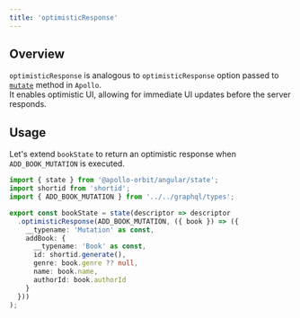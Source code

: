 ```yaml
---
title: 'optimisticResponse'
---
```



## Overview
`optimisticResponse` is analogous to <Link to="https://www.apollographql.com/docs/react/data/mutations#options">`optimisticResponse`</Link> option passed to [`mutate`](../../fetching/mutations/mutate) method in `Apollo`.  
It enables <Link to="https://www.apollographql.com/docs/react/performance/optimistic-ui">optimistic UI</Link>, allowing for immediate UI updates before the server responds.

## Usage
Let's extend `bookState` to return an optimistic response when `ADD_BOOK_MUTATION` is executed.

```typescript title="library/states/book.state.ts"
import { state } from '@apollo-orbit/angular/state';
import shortid from 'shortid';
import { ADD_BOOK_MUTATION } from '../../graphql/types';

export const bookState = state(descriptor => descriptor
  .optimisticResponse(ADD_BOOK_MUTATION, ({ book }) => ({
    __typename: 'Mutation' as const,
    addBook: {
      __typename: 'Book' as const,
      id: shortid.generate(),
      genre: book.genre ?? null,
      name: book.name,
      authorId: book.authorId
    }
  }))
);

```
